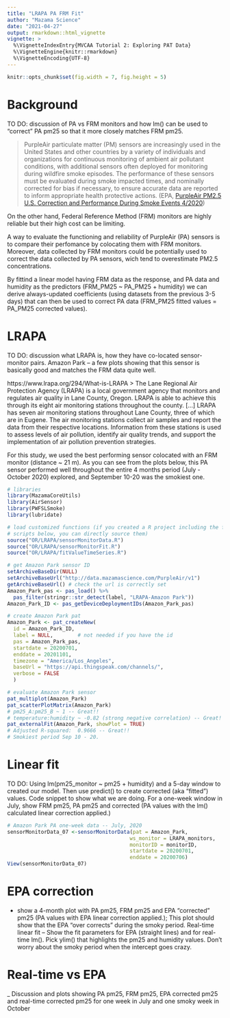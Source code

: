 ```yaml
---
title: "LRAPA PA FRM Fit"
author: "Mazama Science"
date: "2021-04-27"
output: rmarkdown::html_vignette
vignette: >
  %\VignetteIndexEntry{MVCAA Tutorial 2: Exploring PAT Data}
  %\VignetteEngine{knitr::rmarkdown}
  %\VignetteEncoding{UTF-8}
---
```


```r
knitr::opts_chunk$set(fig.width = 7, fig.height = 5)
```

# Background 
TO DO: discussion of PA vs FRM monitors and how lm() can be used to "correct" PA pm25 so that it more closely matches FRM pm25.
 
> PurpleAir particulate matter (PM) sensors are increasingly used in the United 
States and other countries by a variety of individuals and organizations for 
continuous monitoring of ambient air pollutant conditions, with additional 
sensors often deployed for monitoring during wildfire smoke episodes. 
The performance of these sensors must be evaluated during smoke impacted times, 
and nominally corrected for bias if necessary, to ensure accurate data are 
reported to inform appropriate health protective actions. (EPA, [PurpleAir 
PM2.5 U.S. Correction and Performance During Smoke Events 4/2020](https://cfpub.epa.gov/si/si_public_record_report.cfm?Lab=CEMM&dirEntryId=349513)) 

On the other hand, Federal Reference Method (FRM) monitors are highly reliable 
but their high cost can be limiting. 

A way to evaluate the functioning and reliability of PurpleAir (PA) sensors is 
to compare their perfomance by colocating them with FRM monitors. Moreover, 
data collected by FRM monitors could be potentially used to correct the data 
collected by PA sensors, wich tend to overestimate PM2.5 concentrations. 

By fittind a linear model having FRM data as the response, and PA data and humidity 
as the predictors (FRM_PM25 ~ PA_PM25 + humidity) we can derive always-updated 
coefficients (using datasets from the previous 3-5 days) that can then be used 
to correct PA data (FRM_PM25 fitted values = PA_PM25 corrected values).  

# LRAPA 
TO DO: discussion what LRAPA is, how they have co-located sensor-monitor pairs.
 Amazon Park -- a few plots showing that this sensor is basically good and matches the FRM data quite well.
 
https://www.lrapa.org/294/What-is-LRAPA
> The Lane Regional Air Protection Agency (LRAPA) is a local government agency that monitors and regulates air quality in Lane County, Oregon. LRAPA is able to achieve this through its eight air monitoring stations throughout the county.
[...] LRAPA has seven air monitoring stations throughout Lane County, three of which are in Eugene. The air monitoring stations collect air samples and report the data from their respective locations. Information from these stations is used to assess levels of air pollution, identify air quality trends, and support the implementation of air pollution prevention strategies. 

For this study, we used the best performing sensor colocated with an FRM monitor (distance ~ 21 m). As you can see from the plots below, this PA sensor performed well throughout the entire 4 months period (July - October 2020) explored, and September 10-20 was the smokiest one. 

```r
# libraries 
library(MazamaCoreUtils)
library(AirSensor)
library(PWFSLSmoke)
library(lubridate)

# load customized functions (if you created a R project including the functions 
# scripts below, you can directly source them)
source("OR/LRAPA/sensorMonitorData.R")
source("OR/LRAPA/sensorMonitorFit.R")
source("OR/LRAPA/fitValueTimeSeries.R")
```
```r
# get Amazon Park sensor ID
setArchiveBaseDir(NULL)
setArchiveBaseUrl("http://data.mazamascience.com/PurpleAir/v1")
getArchiveBaseUrl() # check the url is correctly set
Amazon_Park_pas <- pas_load() %>%
  pas_filter(stringr::str_detect(label, "LRAPA-Amazon Park"))
Amazon_Park_ID <- pas_getDeviceDeploymentIDs(Amazon_Park_pas)

# create Amazon Park pat 
Amazon_Park <- pat_createNew(
  id = Amazon_Park_ID,
  label = NULL,        # not needed if you have the id
  pas = Amazon_Park_pas,  
  startdate = 20200701,
  enddate = 20201101,
  timezone = "America/Los_Angeles",
  baseUrl = "https://api.thingspeak.com/channels/",
  verbose = FALSE
  )

# evaluate Amazon Park sensor 
pat_multiplot(Amazon_Park)
pat_scatterPlotMatrix(Amazon_Park)
# pm25_A:pm25_B ~ 1 -- Great!!
# temperature:humidity ~ -0.82 (strong negative correlation) -- Great!
pat_externalFit(Amazon_Park, showPlot = TRUE)
# Adjusted R-squared:  0.9666 -- Great!!
# Smokiest period Sep 10 - 20. 
```

 
# Linear fit 
TO DO: Using lm(pm25_monitor ~ pm25 + humidity) and a 5-day window to created our model. Then use predict() to create corrected (aka "fitted") values. Code snippet to show what we are doing. For a one-week window in July, show FRM pm25, PA pm25 and corrected (PA values with the lm() calculated linear correction applied.)

```r
# Amazon Park PA one-week data -- July, 2020
sensorMonitorData_07 <-sensorMonitorData(pat = Amazon_Park,
                                        ws_monitor = LRAPA_monitors,
                                        monitorID = monitorID,
                                        startdate = 20200701,
                                        enddate = 20200706)
View(sensorMonitorData_07)
```


# EPA correction 
- show a 4-month plot with PA pm25, FRM pm25 and EPA "corrected" pm25 (PA values with EPA linear correction applied.); This plot should show that the EPA "over corrects" during the smoky period.
 Real-time linear fit -- Show the fit parameters for EPA (straight lines) and for real-time lm(). Pick ylim() that highlights the pm25 and humidity values. Don't worry about the smoky period when the intercept goes crazy.

# Real-time vs EPA 
_ Discussion and plots showing PA pm25, FRM pm25, EPA corrected pm25 and real-time corrected pm25 for one week in July and one smoky week in October
